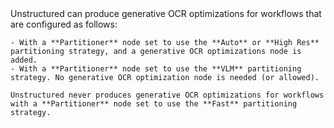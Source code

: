 <Warning>
    Unstructured can produce generative OCR optimizations for workflows that are configured as follows:
    
    - With a **Partitioner** node set to use the **Auto** or **High Res** partitioning strategy, and a generative OCR optimizations node is added.  
    - With a **Partitioner** node set to use the **VLM** partitioning strategy. No generative OCR optimization node is needed (or allowed).
    
    Unstructured never produces generative OCR optimizations for workflows with a **Partitioner** node set to use the **Fast** partitioning strategy.
</Warning>